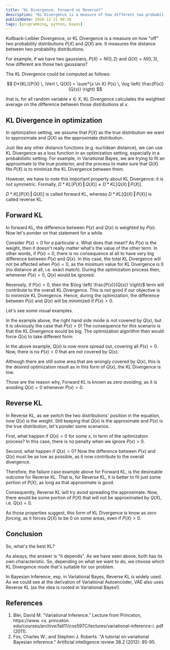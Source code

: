 ```yaml
---
title: "KL Divergence: Forward vs Reverse?"
description: "KL Divergence is a measure of how different two probability distributions are. It is a non-symmetric distance function, and each arrangement has its own interesting property, especially when we use it in optimization settings e.g. Variational Bayes method."
publishDate: 2016-12-21 00:30
tags: [programming, python, bayes]
---
```



Kullback-Leibler Divergence, or KL Divergence is a measure on how "off" two probability distributions $P(X)$ and $Q(X)$ are. It measures the distance between two probability distributions.

For example, if we have two gaussians, $P(X) = N(0, 2)$ and $Q(X) = N(0, 3)$, how different are those two gaussians?

<BlogImage
  imagePath='/img/forward-reverse-kl/two_gaussians.png'
  altText='Two Gaussians.'
/>

The KL Divergence could be computed as follows:

$$ D*{KL}[P(X) \, \Vert \, Q(X)] = \sum*{x \in X} P(x) \, \log \left( \frac{P(x)}{Q(x)} \right) $$

that is, for all random variable $x \in X$, KL Divergence calculates the weighted average on the difference between those distributions at $x$.

## KL Divergence in optimization

In optimization setting, we assume that $P(X)$ as the true distribution we want to approximate and $Q(X)$ as the approximate distribution.

Just like any other distance functions (e.g. euclidean distance), we can use KL Divergence as a loss function in an optimization setting, especially in a probabilistic setting. For example, in Variational Bayes, we are trying to fit an approximate to the true posterior, and the process to make sure that $Q(X)$ fits $P(X)$ is to minimize the KL Divergence between them.

However, we have to note this important property about KL Divergence: it is not symmetric. Formally, $D*{KL}[P(X) \, \Vert \, Q(X)] \neq D*{KL}[Q(X) \, \Vert \, P(X)]$.

$D*{KL}[P(X) \, \Vert \, Q(X)]$ is called forward KL, whereas $D*{KL}[Q(X) \, \Vert \, P(X)]$ is called reverse KL.

## Forward KL

In forward KL, the difference between $P(x)$ and $Q(x)$ is weighted by $P(x)$. Now let's ponder on that statement for a while.

Consider $P(x) = 0$ for a particular $x$. What does that mean? As $P(x)$ is the weight, then it doesn't really matter what's the value of the other term. In other words, if $P(x) = 0$, there is no consequence at all to have very big difference between $P(x)$ and $Q(x)$. In this case, the total KL Divergence will not be affected when $P(x) = 0$, as the minimum value for KL Divergence is $0$ (no distance at all, i.e. exact match). During the optimization process then, whenever $P(x) = 0$, $Q(x)$ would be ignored.

Reversely, if $P(x) > 0$, then the $\log \left( \frac{P(x)}{Q(x)} \right)$ term will contribute to the overall KL Divergence. This is not good if our objective is to minimize KL Divergence. Hence, during the optimization, the difference between $P(x)$ and $Q(x)$ will be minimized if $P(x) > 0$.

Let's see some visual examples.

<BlogImage
  imagePath='/img/forward-reverse-kl/forward_kl_bad.png'
  altText='Bad forward KL.'
/>

In the example above, the right hand side mode is not covered by $Q(x)$, but it is obviously the case that $P(x) > 0$! The consequence for this scenario is that the KL Divergence would be big. The optimization algorithm then would force $Q(x)$ to take different form:

<BlogImage
  imagePath='/img/forward-reverse-kl/forward_kl_good.png'
  altText='Good forward KL.'
/>

In the above example, $Q(x)$ is now more spread out, covering all $P(x) > 0$. Now, there is no $P(x) > 0$ that are not covered by $Q(x)$.

Although there are still some area that are wrongly covered by $Q(x)$, this is the desired optimization result as in this form of $Q(x)$, the KL Divergence is low.

Those are the reason why, Forward KL is known as _zero avoiding_, as it is avoiding $Q(x) = 0$ whenever $P(x) > 0$.

## Reverse KL

In Reverse KL, as we switch the two distributions' position in the equation, now $Q(x)$ is the weight. Still keeping that $Q(x)$ is the approximate and $P(x)$ is the true distribution, let's ponder some scenarios.

First, what happen if $Q(x) = 0$ for some $x$, in term of the optimization process? In this case, there is no penalty when we ignore $P(x) > 0$.

Second, what happen if $Q(x) > 0$? Now the difference between $P(x)$ and $Q(x)$ must be as low as possible, as it now contribute to the overall divergence.

Therefore, the failure case example above for Forward KL, is the desireable outcome for Reverse KL. That is, for Reverse KL, it is better to fit just some portion of $P(X)$, as long as that approximate is good.

Consequently, Reverse KL will try avoid spreading the approximate. Now, there would be some portion of $P(X)$ that will not be approximated by $Q(X)$, i.e. $Q(x) = 0$.

As those properties suggest, this form of KL Divergence is know as _zero forcing_, as it forces $Q(X)$ to be $0$ on some areas, even if $P(X) > 0$.

## Conclusion

So, what's the best KL?

As always, the answer is "it depends". As we have seen above, both has its own characteristic. So, depending on what we want to do, we choose which KL Divergence mode that's suitable for our problem.

In Bayesian Inference, esp. in Variational Bayes, Reverse KL is widely used. As we could see at the derivation of Variational Autoencoder, VAE also uses Reverse KL (as the idea is rooted in Variational Bayes!).

## References

1. Blei, David M. "Variational Inference." Lecture from Princeton, https://www. cs. princeton. edu/courses/archive/fall11/cos597C/lectures/variational-inference-i. pdf (2011).
2. Fox, Charles W., and Stephen J. Roberts. "A tutorial on variational Bayesian inference." Artificial intelligence review 38.2 (2012): 85-95.
